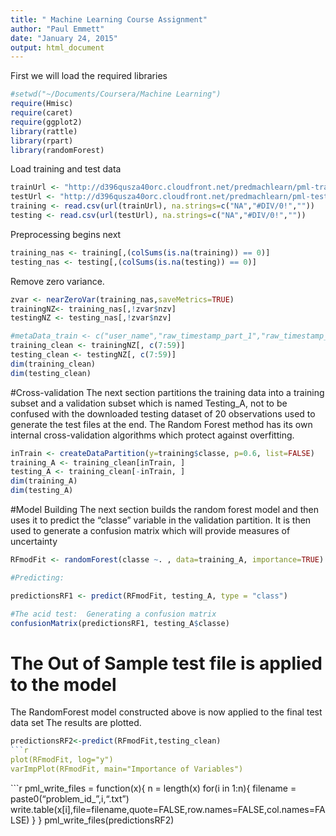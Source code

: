 ```yaml
---
title: " Machine Learning Course Assignment"
author: "Paul Emmett"
date: "January 24, 2015"
output: html_document
---
```


First we will load the required libraries
```r
#setwd("~/Documents/Coursera/Machine Learning")
require(Hmisc)
require(caret)
require(ggplot2)
library(rattle)
library(rpart)
library(randomForest)
```
Load training and test data

```r
trainUrl <- "http://d396qusza40orc.cloudfront.net/predmachlearn/pml-training.csv"
testUrl <- "http://d396qusza40orc.cloudfront.net/predmachlearn/pml-testing.csv"
training <- read.csv(url(trainUrl), na.strings=c("NA","#DIV/0!",""))
testing <- read.csv(url(testUrl), na.strings=c("NA","#DIV/0!",""))
```
Preprocessing begins next
```r
training_nas <- training[,(colSums(is.na(training)) == 0)]
testing_nas <- testing[,(colSums(is.na(testing)) == 0)]
```
Remove zero variance.
```r
zvar <- nearZeroVar(training_nas,saveMetrics=TRUE)
trainingNZ<- training_nas[,!zvar$nzv]
testingNZ <- testing_nas[,!zvar$nzv]
```
```r
#metaData_train <- c("user_name","raw_timestamp_part_1","raw_timestamp_part_2","cvtd_timestamp","num_window","problem_id")
training_clean <- trainingNZ[, c(7:59)]
testing_clean <- testingNZ[, c(7:59)]
dim(training_clean)
dim(testing_clean)

```
#Cross-validation
The next section partitions the training data into a training subset and a validation subset which is named Testing_A, not to be confused with the downloaded testing dataset of 20 observations used to generate the test files at the end.
The Random Forest method has its own internal cross-validation algorithms which protect against overfitting.
```r
inTrain <- createDataPartition(y=training$classe, p=0.6, list=FALSE)
training_A <- training_clean[inTrain, ]
testing_A <- training_clean[-inTrain, ]
dim(training_A)
dim(testing_A)
```
#Model Building
The next section builds the random forest model and then uses it to predict the "classe" variable in the validation partition.
It is then used to generate a confusion matrix which will provide measures of uncertainty

```r

RFmodFit <- randomForest(classe ~. , data=training_A, importance=TRUE)

#Predicting:

predictionsRF1 <- predict(RFmodFit, testing_A, type = "class")

#The acid test:  Generating a confusion matrix
confusionMatrix(predictionsRF1, testing_A$classe)
```
# The Out of Sample test file is applied to the model
The RandomForest model constructed above is now applied to the final test data set
The results are plotted.
```r
predictionsRF2<-predict(RFmodFit,testing_clean)
```r

plot(RFmodFit, log="y")
varImpPlot(RFmodFit, main="Importance of Variables")

```

```r
pml_write_files = function(x){
  n = length(x)
  for(i in 1:n){
    filename = paste0("problem_id_",i,".txt")
    write.table(x[i],file=filename,quote=FALSE,row.names=FALSE,col.names=FALSE)
  }
}
pml_write_files(predictionsRF2)

